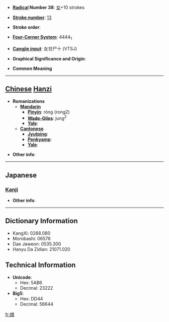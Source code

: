 * '''[[Wiktionary:Chinese radical index| Radical]] Number 38''': [[Wiktionary:Chinese radical index 女|女]]+10 strokes

* '''[[Wiktionary:Chinese total strokes index|Stroke number]]''': [[Wiktionary:Chinese total strokes index 13|13]]

* '''Stroke order''': 

* '''[[Wiktionary:Chinese four corner index|Four-Corner System]]''': 4444<sub>1</sub>

* '''[[Wiktionary:Chinese Cangjie index|Cangjie input]]''': 女廿尸十 (VTSJ)

* '''Graphical Significance and Origin''': 

* '''Common Meaning'''

----

== [[Chinese]] [[Hanzi]] ==

* '''Romanizations'''
** '''[[Mandarin]]'''
*** '''[[Pinyin]]''': róng (rong2)
*** '''[[Wade-Giles]]''': jung<sup>2</sup>
*** '''[[Yale]]''': 
** '''[[Cantonese]]'''
*** '''[[Jyutping]]''':
*** '''[[Penkyamp]]''': 
*** '''[[Yale]]''': 

* '''Other info''': 

----

==Japanese==
===[[Kanji]]===
{{kanji|on readings=[[じょう]] (jō), [[にゅ]] (nyu)|kun readings=}}

* '''Other info''':  

----

== Dictionary Information ==

* KangXi: 0268.080
* Morobashi: 06576
* Dae Jaweon: 0535.300
* Hanyu Da Zidian: 21071.020

== Technical Information ==

* '''Unicode''':
** Hex: 5AB6
** Decimal: 23222
* '''Big5''':
** Hex: DD44
** Decimal: 56644

[[fr:媶]]